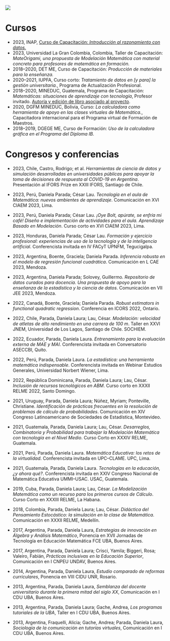 ![](consult.png)

# Cursos {#sec-cursos .unnumbered}

-   2023, INAP, [Curso de Capacitación: *Introducción al razonamiento con datos.*](https://capacitacion.inap.gob.ar/beca/curso-introduccion-al-razonamiento-con-datos-in40010-23/)
-   2023, Universidad La Gran Colombia, Colombia, Taller de Capacitación: *MateOrigami, una propuesta de Modelación Matemática con material concreto para profesores de matemática en formación.*
-   2018--2020, DET ME, Curso de Capacitación: *Producción de materiales para la enseñanza.*
-   2020--2021, IUPFA, Curso corto: *Tratamiento de datos en \[y para\] la gestión universitaria.*, Programa de Actualización Profesional.
-   2018--2020, MINEDUC, Guatemala, Programa de Capacitación: *Matemáticas: situaciones de aprendizaje con tecnología*, Profesor invitado. [Autoría y edición de libro asociado al proyecto](https://www.academia.edu/57337739/Manual_del_Docente_Matematicas_Situaciones_de_Aprendizaje_con_calculadora_cientifica).
-   2020, DGFM MINEDUC, Bolivia, Curso: *La calculadora como herramienta de apoyo en las clases virtuales de Matemática.*, Capacitadora internacional para el Programa virtual de Formación de Maestros.
-   2018--2019, DGEGE ME, Curso de Formación: *Uso de la calculadora gráfica en el Programa del Diploma IB.*

# Congresos y conferencias {#sec-congresos .unnumbered}

- 2023, Chile, Castro, Rodrigo; et al. *Herramientas de ciencia de datos y simulación desarrolladas en universidades públicas para apoyar la toma de decisiones de respuesta al COVID-19 en Argentina*. Presentación al IFORS Prize en XXIII IFORS, Santiago de Chile.
  
- 2023, Perú, Daniela Parada; César Lau. *Tecnología en el aula de Matemática: nuevos ambientes de aprendizaje*. Comunicación en XVI CIAEM 2023, Lima.
  
- 2023, Perú, Daniela Parada; César Lau. *¡Oye Bolt, apúrate, se enfría mi café! Diseño e implementación de actividades para el aula. Aprendizaje Basado en Modelación*. Curso corto en XVI CIAEM 2023, Lima.
  
- 2023, Honduras, Daniela Parada; César Lau. *Formación y ejercicio profesional: experiencias de uso de la tecnología y de la inteligencia artificial*. Conferencista invitada en IV FACyT UPNFM, Tegucigalpa.
  
- 2023, Argentina, Boente, Graciela; Daniela Parada. *Inferencia robusta en el modelo de regresión funcional cuadrática*. Comunicación en L CAE 2023, Mendoza.
  
- 2023, Argentina, Daniela Parada; Solovey, Guillermo. *Repositorio de datos curados para docencia. Una propuesta de apoyo para la enseñanza de la estadística y la ciencia de datos*. Comunicación en VII JEE 2023, Mendoza.
  
- 2022, Canadá, Boente, Graciela; Daniela Parada. *Robust estimators in functional quadratic regression*. Conferencia en ICORS 2022, Ontario.
  
- 2022, Chile, Parada, Daniela Laura; Lau, César. *Modelación: velocidad de atletas de alto rendimiento en una carrera de 100 m*. Taller en XXVI JNEM, Universidad de Los Lagos, Santiago de Chile. SOCHIEM.
  
- 2022, Ecuador, Parada, Daniela Laura. *Entrenamiento para la evaluación externa de MAE y MAI*. Conferencista invitada en Conversatorio ASECCBI, Quito.
  
- 2022, Perú, Parada, Daniela Laura. *La estadística: una herramienta matemática indispensable*. Conferencista invitada en Webinar Estudios Generales, Universidad Norbert Wiener, Lima.
  
- 2022, República Dominicana, Parada, Daniela Laura; Lau, César. *Inclusión de recursos tecnológicos en ABM*. Curso corto en XXXII RELME 2022, Santo Domingo.
  
- 2021, Uruguay, Parada, Daniela Laura; Núñez, Myriam; Ponteville, Christiane. *Identificación de prácticas frecuentes en la resolución de problemas de cálculo de probabilidades*. Comunicación en XIV Congreso Latinoamericano de Sociedades de Estadística, Montevideo.
  
- 2021, Guatemala, Parada, Daniela Laura; Lau, César. *Desarreglos, Combinatoria y Probabilidad para trabajar la Modelación Matemática con tecnología en el Nivel Medio*. Curso Corto en XXXIV RELME, Guatemala.
  
- 2021, Perú, Parada, Daniela Laura. *Matemática Educativa: los retos de la virtualidad*. Conferencista invitada en UPC--CLAME. UPC, Lima.
  
- 2021, Guatemala, Parada, Daniela Laura. *Tecnologías en la educación, ¿y ahora qué?*. Conferencista invitada en XXIV Congreso Nacional de Matemática Educativa UMMI--USAC. USAC, Guatemala.
  
- 2019, Cuba, Parada, Daniela Laura; Lau, César. *La Modelización Matemática como un recurso para los primeros cursos de Cálculo*. Curso Corto en XXXIII RELME, La Habana.
  
- 2018, Colombia, Parada, Daniela Laura; Lau, César. *Didáctica del Pensamiento Estocástico: la simulación en la clase de Matemática*. Comunicación en XXXII RELME, Medellín.

- 2017, Argentina, Parada, Daniela Laura, *Estrategias de innovación en Álgebra y Análisis Matemático*, Ponencia en XVII Jornadas de Tecnología en Educación Matemática FCE UBA, Buenos Aires.

- 2017, Argentina, Parada, Daniela Laura; Crisci, Yamila; Biggeri, Rosa; Valeiro, Fabián, *Prácticas inclusivas en la Educación Superior*, Comunicación en I CNPEU UNDAV, Buenos Aires.

- 2014, Argentina, Parada, Daniela Laura, *Estudio comparado de reformas curriculares*, Ponencia en VIII CIDU UNR, Rosario.

- 2013, Argentina, Parada, Daniela Laura, *Semblanza del docente universitario durante la primera mitad del siglo XX*, Comunicación en I CDU UBA, Buenos Aires.

- 2013, Argentina, Parada, Daniela Laura; Gache, Andrea, *Los programas tutoriales de la UBA*, Taller en I CDU UBA, Buenos Aires.

- 2013, Argentina, Fraquelli, Alicia; Gache, Andrea; Parada, Daniela Laura, *Sociología de la comunicación en tutorías virtuales*, Comunicación en I CDU UBA, Buenos Aires.

